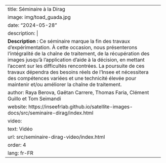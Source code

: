 ---
title: Séminaire à la Dirag
image: img/toad_guada.jpg
date: "2024-05-28"
description: |
  <b>Description :</b> Ce séminaire marque la fin des travaux d’expérimentation. À cette occasion, nous présenterons l’intégralité de la chaîne de traitement, de la récupération des images jusqu’à l’application d’aide à la décision, en mettant l’accent sur les difficultés rencontrées. La poursuite de ces travaux dépendra des besoins réels de l’Insee et nécessitera des compétences variées et une technicité élevée pour maintenir et/ou améliorer la chaîne de traitement.
author: Raya Berova, Gaëtan Carrere, Thomas Faria, Clément Guillo et Tom Seimandi
website: https://inseefrlab.github.io/satellite-images-docs/src/seminaire-dirag/index.html
video:
  text: Vidéo
  url: src/seminaire-dirag-video/index.html
order: 4
lang: fr-FR
---